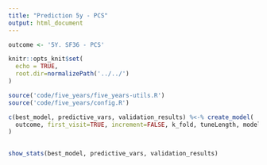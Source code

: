 ```yaml
---
title: "Prediction 5y - PCS"
output: html_document
---
```

  
```r
outcome <- '5Y. SF36 - PCS'
```

```r
knitr::opts_knit$set(
  echo = TRUE, 
  root.dir=normalizePath('../../')
)
```

```r
source('code/five_years/five_years-utils.R')
source('code/five_years/config.R')

c(best_model, predictive_vars, validation_results) %<-% create_model(
  outcome, first_visit=TRUE, increment=FALSE, k_fold, tuneLength, models
)
  
```

```r
show_stats(best_model, predictive_vars, validation_results)
```
